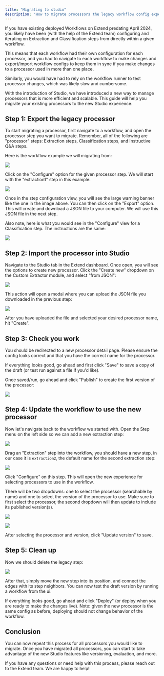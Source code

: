 ```yaml
---
title: "Migrating to studio"
description: "How to migrate processors the legacy workflow config experience to the studio"
---
```


If you have existing deployed Workflows on Extend predating April 2024, you likely have been (with the help of the Extend team)
configuring and iterating on Extraction and Classification steps from directly within a given workflow.

This means that each workflow had their own configuration for each processor, and you had to navigate to each workflow to make changes and export/import
workflow configs to keep them in sync if you make changes to a processor used in more than one place.

Similarly, you would have had to rely on the workflow runner to test processor changes, which was likely slow and cumbersome.

With the introduction of Studio, we have introduced a new way to manage processors that is more efficient and scalable. 
This guide will help you migrate your existing processors to the new Studio experience.

## Step 1: Export the legacy processor

To start migrating a processor, first navigate to a workflow, and open the processor step you want to migrate. 
Remember, all of the following are "processor" steps: Extraction steps, Classification steps, and Instructive Q&A steps.

Here is the workflow example we will migrating from:

![](/images/studio/migration_workflow.png)

Click on the "Configure" option for the given processor step. We will start with the "extraction1" step in this example.

![](/images/studio/legacy_exractor.png)

Once in the step configuration view, you will see the large warning banner like the one in the image above.
You can then click on the "Export" option. This will create and download a JSON file to your computer. We will use this JSON file in the next step.

Also note, here is what you would see in the "Configure" view for a Classification step. The instructions are the same:

![](/images/studio/legacy_classifier.png)

## Step 2: Import the processor into Studio

Navigate to the Studio tab in the Extend dashboard. Once open, you will see the options to create new processor.
Click the "Create new" dropdown on the Custom Extractor module, and select "from JSON":

![](/images/studio/import_cta.png)

This action will open a modal where you can upload the JSON file you downloaded in the previous step:

![](/images/studio/create_from_import.png)

After you have uploaded the file and selected your desired processor name, hit "Create".

## Step 3: Check you work

You should be redirected to a new processor detail page. Please ensure the config looks correct and that you have the correct name for the processor.

If everything looks good, go ahead and first click "Save" to save a copy of the draft (or test run against a file if you'd like).

Once saved/run, go ahead and click "Publish" to create the first version of the processor:

![](/images/studio/publish_after_import.png)

## Step 4: Update the workflow to use the new processor

Now let's navigate back to the workflow we started with. Open the Step menu on the left side so we can add a new extraction step:

![](/images/studio/step_create.png)

Drag an "Extraction" step into the workflow, you should have a new step, in our case it is `extraction2`, the default name for the second extraction step:

![](/images/studio/new_extraction_step.png)

Click "Configure" on this step. This will open the new experience for selecting processors to use in the workflow.

There will be two dropdowns: one to select the processor (searchable by name) and one to select the version of the processor to use. Make sure to first select the processor, the second dropdown will then update to include its published version(s).

![](/images/studio/dp_select.png)

![](/images/studio/version_select.png)

After selecting the processor and version, click "Update version" to save.

## Step 5: Clean up

Now we should delete the legacy step:

![](/images/studio/delete_legacy.png)

After that, simply move the new step into its position, and connect the edges with its step neighbors. You can now test the draft version by running a workflow from the ui.

If everything looks good, go ahead and click "Deploy" (or deploy when you are ready to make the changes live). Note: given the new processor is the same config as before, deploying should not change behavior of the workflow.

## Conclusion

You can now repeat this process for all processors you would like to migrate. Once you have migrated all processors, you can start to take advantage of the new Studio features like versioning, evaluation, and more.

If you have any questions or need help with this process, please reach out to the Extend team. We are happy to help!